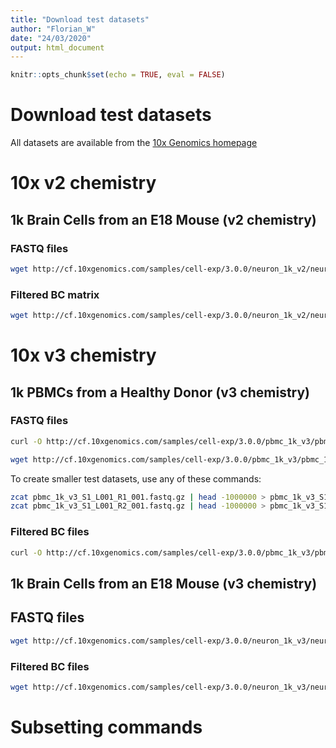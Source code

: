 ```yaml
---
title: "Download test datasets"
author: "Florian_W"
date: "24/03/2020"
output: html_document
---
```


```r
knitr::opts_chunk$set(echo = TRUE, eval = FALSE)
```

# Download test datasets

All datasets are available from the [10x Genomics homepage](https://www.10xgenomics.com/resources/datasets/)

# 10x v2 chemistry

## 1k Brain Cells from an E18 Mouse (v2 chemistry)

### FASTQ files

```bash
wget http://cf.10xgenomics.com/samples/cell-exp/3.0.0/neuron_1k_v2/neuron_1k_v2_fastqs.tar
```

### Filtered BC matrix

```bash
wget http://cf.10xgenomics.com/samples/cell-exp/3.0.0/neuron_1k_v2/neuron_1k_v2_filtered_feature_bc_matrix.tar.gz
```



# 10x v3 chemistry

## 1k PBMCs from a Healthy Donor (v3 chemistry)

### FASTQ files

```bash
curl -O http://cf.10xgenomics.com/samples/cell-exp/3.0.0/pbmc_1k_v3/pbmc_1k_v3_fastqs.tar

wget http://cf.10xgenomics.com/samples/cell-exp/3.0.0/pbmc_1k_v3/pbmc_1k_v3_fastqs.tar
```

To create smaller test datasets, use any of these commands:

```bash
zcat pbmc_1k_v3_S1_L001_R1_001.fastq.gz | head -1000000 > pbmc_1k_v3_S1_L001_R1_001.1M_reads.fastq | gzip
zcat pbmc_1k_v3_S1_L001_R2_001.fastq.gz | head -1000000 > pbmc_1k_v3_S1_L001_R2_001.1M_reads.fastq | gzip
```


### Filtered BC files

```bash
curl -O http://cf.10xgenomics.com/samples/cell-exp/3.0.0/pbmc_1k_v3/pbmc_1k_v3_filtered_feature_bc_matrix.tar.gz
```

## 1k Brain Cells from an E18 Mouse (v3 chemistry)

## FASTQ files

```bash
wget http://cf.10xgenomics.com/samples/cell-exp/3.0.0/neuron_1k_v3/neuron_1k_v3_fastqs.tar
```

### Filtered BC files


```bash
wget http://cf.10xgenomics.com/samples/cell-exp/3.0.0/neuron_1k_v3/neuron_1k_v3_filtered_feature_bc_matrix.tar.gz
```


# Subsetting commands
